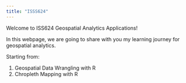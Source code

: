 ```yaml
---
title: "ISSS624"
---
```


Welcome to ISS624 Geospatial Analytics Applications!

In this webpage, we are going to share with you my learning journey for geospatial analytics.

Starting from:

1.  Geospatial Data Wrangling with R
2.  Chropleth Mapping with R
